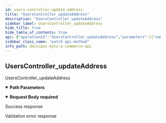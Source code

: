 ```yaml
---
id: users-controller-update-address
title: "UsersController_updateAddress"
description: "UsersController_updateAddress"
sidebar_label: UsersController_updateAddress
hide_title: true
hide_table_of_contents: true
api: {"operationId":"UsersController_updateAddress","parameters":[{"name":"id","required":true,"in":"path","schema":{"type":"string"}}],"requestBody":{"required":true,"content":{"application/json":{"schema":{"type":"object","properties":{"annotation":{"type":"string"},"line":{"type":"string"},"area":{"type":"string"},"city":{"type":"string"},"state":{"type":"string"},"country":{"type":"string"},"zip":{"type":"string"},"landmark":{"type":"string"},"coordinates":{"type":"array","items":{"type":"number"}},"default":{"type":"boolean","default":false}},"required":["annotation","line","area","city","state","country","zip","landmark","coordinates"]}}}},"responses":{"200":{"description":"Success response","content":{"application/json":{"example":"{\"statusCode\":200,\"data\":{\"annotation\":\"Home\",\"line\":\"Plot No 52, Balarishna Nagar, 1st Street, Thiruninravur\",\"area\":\"Thiruninravur\",\"city\":\"Chennai\",\"state\":\"Tamil Nadu\",\"country\":\"India\",\"zip\":\"602024\",\"landmark\":\"Near Kamban Park\",\"coordinates\":[1,1],\"default\":false,\"_id\":\"632c5839b5f554ad3047e13a\"}}"}}},"400":{"description":"Validation error response","content":{"application/json":{"example":"{\"statusCode\":400,\"errors\":{\"annotation\":[\"annotation must be a string\"],\"line\":[\"line must be a string\"],\"area\":[\"area must be a string\"],\"city\":[\"city must be a string\"],\"state\":[\"state must be a string\"],\"country\":[\"country must be a string\"],\"zip\":[\"zip must be a string\"],\"landmark\":[\"landmark must be a string\"],\"coordinates\":[\"coordinates should not be empty\"]},\"message\":\"Bad Request\"}"}}}},"tags":["Users"],"security":[{"oauth2":["users:read","users:write"]}],"description":"UsersController_updateAddress","method":"patch","path":"/v1/users/address/{id}","servers":[],"securitySchemes":{"oauth2":{"type":"oauth2","flows":{"authorizationCode":{"authorizationUrl":"https://gateway-api.smartbytz.com/ecommerce/oauth2/authorize","tokenUrl":"https://gateway-api.smartbytz.com/ecommerce/oauth2/token","scopes":["countries:read","merchants:read","categories:read","items:read","users:read","users:write","carts:read","carts:write","order:read","orders:write","search:read"]}}}},"jsonRequestBodyExample":{"annotation":"string","line":"string","area":"string","city":"string","state":"string","country":"string","zip":"string","landmark":"string","coordinates":[0],"default":false},"info":{"title":"PosBytz E-Commerce API","description":"The PosBytz E-Commerce API description","version":"1.0","contact":{}},"postman":{"name":"Users Controller update Address","description":{"type":"text/plain"},"url":{"path":["v1","users","address",":id"],"host":["{{baseUrl}}"],"query":[],"variable":[{"disabled":false,"description":{"content":"(Required) ","type":"text/plain"},"type":"any","value":"","key":"id"}]},"header":[{"key":"Content-Type","value":"application/json"},{"key":"Accept","value":"application/json"}],"method":"PATCH","body":{"mode":"raw","raw":"\"\"","options":{"raw":{"language":"json"}}},"auth":{"type":"oauth2","oauth2":[]}}}
sidebar_class_name: "patch api-method"
info_path: docs/pos-bytz-e-commerce-api
---
```



## UsersController_updateAddress



UsersController_updateAddress

<details style={{"marginBottom":"1rem"}} data-collapsed={false} open={true}><summary style={{}}><strong>Path Parameters</strong></summary><div><ul><ParamsItem className={"paramsItem"} param={{"name":"id","required":true,"in":"path","schema":{"type":"string"}}}></ParamsItem></ul></div></details><MimeTabs><TabItem label={"application/json"} value={"application/json-schema"}><details style={{}} data-collapsed={false} open={true}><summary style={{"textAlign":"left"}}><strong>Request Body</strong><strong style={{"fontSize":"var(--ifm-code-font-size)","color":"var(--openapi-required)"}}> required</strong></summary><div style={{"textAlign":"left","marginLeft":"1rem"}}></div><ul style={{"marginLeft":"1rem"}}><SchemaItem collapsible={false} name={"annotation"} required={true} schemaDescription={undefined} schemaName={"string"} qualifierMessage={undefined} defaultValue={undefined}></SchemaItem><SchemaItem collapsible={false} name={"line"} required={true} schemaDescription={undefined} schemaName={"string"} qualifierMessage={undefined} defaultValue={undefined}></SchemaItem><SchemaItem collapsible={false} name={"area"} required={true} schemaDescription={undefined} schemaName={"string"} qualifierMessage={undefined} defaultValue={undefined}></SchemaItem><SchemaItem collapsible={false} name={"city"} required={true} schemaDescription={undefined} schemaName={"string"} qualifierMessage={undefined} defaultValue={undefined}></SchemaItem><SchemaItem collapsible={false} name={"state"} required={true} schemaDescription={undefined} schemaName={"string"} qualifierMessage={undefined} defaultValue={undefined}></SchemaItem><SchemaItem collapsible={false} name={"country"} required={true} schemaDescription={undefined} schemaName={"string"} qualifierMessage={undefined} defaultValue={undefined}></SchemaItem><SchemaItem collapsible={false} name={"zip"} required={true} schemaDescription={undefined} schemaName={"string"} qualifierMessage={undefined} defaultValue={undefined}></SchemaItem><SchemaItem collapsible={false} name={"landmark"} required={true} schemaDescription={undefined} schemaName={"string"} qualifierMessage={undefined} defaultValue={undefined}></SchemaItem><SchemaItem collapsible={false} name={"coordinates"} required={true} schemaDescription={undefined} schemaName={"number[]"} qualifierMessage={undefined} defaultValue={undefined}></SchemaItem><SchemaItem collapsible={false} name={"default"} required={false} schemaDescription={undefined} schemaName={"boolean"} qualifierMessage={undefined} defaultValue={false}></SchemaItem></ul></details></TabItem></MimeTabs><div><ApiTabs><TabItem label={"200"} value={"200"}><div>

Success response

</div><div><MimeTabs groupId={"mime-type"}><TabItem label={"application/json"} value={"application/json"}><SchemaTabs groupId={"schema-tabs"}><TabItem label={"Example"} value={"Example"}><ResponseSamples responseExample={"{\"statusCode\":200,\"data\":{\"annotation\":\"Home\",\"line\":\"Plot No 52, Balarishna Nagar, 1st Street, Thiruninravur\",\"area\":\"Thiruninravur\",\"city\":\"Chennai\",\"state\":\"Tamil Nadu\",\"country\":\"India\",\"zip\":\"602024\",\"landmark\":\"Near Kamban Park\",\"coordinates\":[1,1],\"default\":false,\"_id\":\"632c5839b5f554ad3047e13a\"}}"} language={"json"}></ResponseSamples></TabItem></SchemaTabs></TabItem></MimeTabs></div></TabItem><TabItem label={"400"} value={"400"}><div>

Validation error response

</div><div><MimeTabs groupId={"mime-type"}><TabItem label={"application/json"} value={"application/json"}><SchemaTabs groupId={"schema-tabs"}><TabItem label={"Example"} value={"Example"}><ResponseSamples responseExample={"{\"statusCode\":400,\"errors\":{\"annotation\":[\"annotation must be a string\"],\"line\":[\"line must be a string\"],\"area\":[\"area must be a string\"],\"city\":[\"city must be a string\"],\"state\":[\"state must be a string\"],\"country\":[\"country must be a string\"],\"zip\":[\"zip must be a string\"],\"landmark\":[\"landmark must be a string\"],\"coordinates\":[\"coordinates should not be empty\"]},\"message\":\"Bad Request\"}"} language={"json"}></ResponseSamples></TabItem></SchemaTabs></TabItem></MimeTabs></div></TabItem></ApiTabs></div>
      
